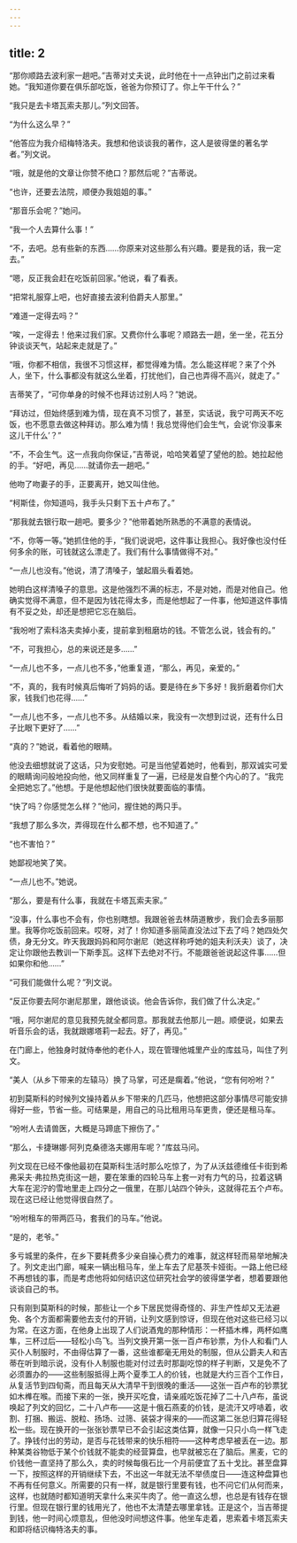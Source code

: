 ```yaml
---
---
---
```

title: 2
---




“那你顺路去波利家一趟吧。”吉蒂对丈夫说，此时他在十一点钟出门之前过来看她。“我知道你要在俱乐部吃饭，爸爸为你预订了。你上午干什么？”

“我只是去卡塔瓦索夫那儿。”列文回答。

“为什么这么早？”

“他答应为我介绍梅特洛夫。我想和他谈谈我的著作，这人是彼得堡的著名学者。”列文说。

“哦，就是他的文章让你赞不绝口？那然后呢？”吉蒂说。

“也许，还要去法院，顺便办我姐姐的事。”

“那音乐会呢？”她问。

“我一个人去算什么事！”

“不，去吧。总有些新的东西……你原来对这些那么有兴趣。要是我的话，我一定去。”

“嗯，反正我会赶在吃饭前回家。”他说，看了看表。

“把常礼服穿上吧，也好直接去波利伯爵夫人那里。”

“难道一定得去吗？”

“唉，一定得去！他来过我们家。又费你什么事呢？顺路去一趟，坐一坐，花五分钟谈谈天气，站起来走就是了。”

“哦，你都不相信，我很不习惯这样，都觉得难为情。怎么能这样呢？来了个外人，坐下，什么事都没有就这么坐着，打扰他们，自己也弄得不高兴，就走了。”

吉蒂笑了，“可你单身的时候不也拜访过别人吗？”她说。

“拜访过，但始终感到难为情，现在真不习惯了，甚至，实话说，我宁可两天不吃饭，也不愿意去做这种拜访。那么难为情！我总觉得他们会生气，会说‘你没事来这儿干什么’？”

“不，不会生气。这一点我向你保证，”吉蒂说，哈哈笑着望了望他的脸。她拉起他的手。“好吧，再见……就请你去一趟吧。”

他吻了吻妻子的手，正要离开，她又叫住他。

“柯斯佳，你知道吗，我手头只剩下五十卢布了。”

“那我就去银行取一趟吧。要多少？”他带着她所熟悉的不满意的表情说。

“不，你等一等。”她抓住他的手，“我们说说吧，这件事让我担心。我好像也没付任何多余的账，可钱就这么漂走了。我们有什么事情做得不对。”

“一点儿也没有。”他说，清了清嗓子，皱起眉头看着她。

她明白这样清嗓子的意思。这是他强烈不满的标志，不是对她，而是对他自己。他确实觉得不满意，但不是因为钱花得太多，而是他想起了一件事，他知道这件事情有不妥之处，却还是想把它忘在脑后。

“我吩咐了索科洛夫卖掉小麦，提前拿到租磨坊的钱。不管怎么说，钱会有的。”

“不，可我担心，总的来说还是多……”

“一点儿也不多，一点儿也不多，”他重复道，“那么，再见，亲爱的。”

“不，真的，我有时候真后悔听了妈妈的话。要是待在乡下多好！我折磨着你们大家，钱我们也花得……”

“一点儿也不多，一点儿也不多。从结婚以来，我没有一次想到过说，还有什么日子比眼下更好了……”

“真的？”她说，看着他的眼睛。

他没去细想就说了这话，只为安慰她。可是当他望着她时，他看到，那双诚实可爱的眼睛询问般地投向他，他又同样重复了一遍，已经是发自整个内心的了。“我完全把她忘了。”他想。于是他想起他们很快就要面临的事情。

“快了吗？你感觉怎么样？”他问，握住她的两只手。

“我想了那么多次，弄得现在什么都不想，也不知道了。”

“也不害怕？”

她鄙视地笑了笑。

“一点儿也不。”她说。

“那么，要是有什么事，我就在卡塔瓦索夫家。”

“没事，什么事也不会有，你也别瞎想。我跟爸爸去林荫道散步，我们会去多丽那里。我等你吃饭前回来。哎呀，对了！你知道多丽简直没法过下去了吗？她四处欠债，身无分文。昨天我跟妈妈和阿尔谢尼（她这样称呼她的姐夫利沃夫）谈了，决定让你跟他去教训一下斯季瓦。这样下去绝对不行。不能跟爸爸说起这件事……但如果你和他……”

“可我们能做什么呢？”列文说。

“反正你要去阿尔谢尼那里，跟他谈谈。他会告诉你，我们做了什么决定。”

“哦，阿尔谢尼的意见我预先就全都同意。那我就去他那儿一趟。顺便说，如果去听音乐会的话，我就跟娜塔莉一起去。好了，再见。”

在门廊上，他独身时就侍奉他的老仆人，现在管理他城里产业的库兹马，叫住了列文。

“美人（从乡下带来的左辕马）换了马掌，可还是瘸着。”他说，“您有何吩咐？”

初到莫斯科的时候列文操持着从乡下带来的几匹马，他想把这部分事情尽可能安排得好一些，节省一些。可结果是，用自己的马比租用马车更贵，便还是租马车。

“吩咐人去请兽医，大概是马蹄底下擦伤了。”

“那么，卡捷琳娜·阿列克桑德洛夫娜用车呢？”库兹马问。

列文现在已经不像他最初在莫斯科生活时那么吃惊了，为了从沃兹德维任卡街到希弗采夫·弗拉热克街这一趟，要在笨重的四轮马车上套一对有力气的马，拉着这辆大车在泥泞的雪地里走上四分之一俄里，在那儿站四个钟头，这就得花五个卢布。现在这已经让他觉得很自然了。

“吩咐租车的带两匹马，套我们的马车。”他说。

“是的，老爷。”

多亏城里的条件，在乡下要耗费多少亲自操心费力的难事，就这样轻而易举地解决了。列文走出门廊，喊来一辆出租马车，坐上车去了尼基茨卡娅街。一路上他已经不再想钱的事，而是考虑他将如何结识这位研究社会学的彼得堡学者，想着要跟他谈谈自己的书。

只有刚到莫斯科的时候，那些让一个乡下居民觉得奇怪的、非生产性却又无法避免、各个方面都需要他去支付的开销，让列文感到惊讶，但现在他对这些已经习以为常。在这方面，在他身上出现了人们说酒鬼的那种情形：一杯插木榫，两杯如鹰隼，三杯过后——轻松小鸟飞。当列文换开第一张一百卢布钞票，为仆人和看门人买仆人制服时，不由得估算了一番，这些谁都毫无用处的制服，但从公爵夫人和吉蒂在听到暗示说，没有仆人制服也能对付过去时那副吃惊的样子判断，又是免不了必须置办的——这些制服抵得上两个夏季工人的价钱，也就是大约三百个工作日，从复活节到四旬斋，而且每天从大清早干到很晚的重活——这张一百卢布的钞票犹如木榫在喉。而接下来的一张，换开买吃食，请亲戚吃饭花掉了二十八卢布，虽说唤起了列文的回忆，二十八卢布——这是十俄石燕麦的价钱，是流汗又哼哧着，收割、打捆、搬运、脱粒、扬场、过筛、装袋才得来的——而这第二张总归算花得轻松一些。现在换开的一张张钞票早已不会引起这类估算，就像一只只小鸟一样飞走了。挣钱付出的劳动，是否与花钱带来的快乐相符——这种考虑早被丢在一边。那种某类谷物低于某个价钱就不能卖的经营算盘，也早就被忘在了脑后。黑麦，它的价钱他一直坚持了那么久，卖的时候每俄石比一个月前便宜了五十戈比。甚至盘算一下，按照这样的开销继续下去，不出这一年就无法不举债度日——连这种盘算也不再有任何意义。所需要的只有一样，就是银行里要有钱，也不问它们从何而来，这样，也就随时都知道明天拿什么来买牛肉了。他一直这么想，也总是有钱存在银行里。但现在银行里的钱用光了，他也不太清楚去哪里拿钱。正是这个，当吉蒂提到钱，他一时间心烦意乱，但他没时间想这件事。他坐车走着，思索着卡塔瓦索夫和即将结识梅特洛夫的事。